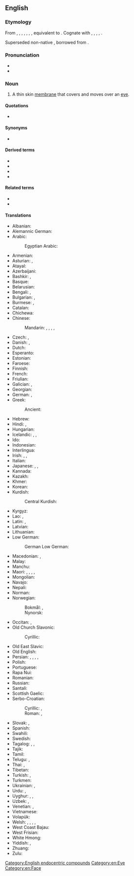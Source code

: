 ==English==
{{wikipedia}}

===Etymology===
From {{inh|en|enm|eyelidd}}, {{m|enm|eye-led}}, {{m|enm|eiȝelid}}, {{m|enm|eghe-lydd}}, {{m|enm|yȝe-lydd}}, {{m|enm|ehlid}}, {{m|enm|yhelidd}}, equivalent to {{com|en|eye|lid}}. Cognate with {{cog|stq|Oogenlid|t=eyelid}}, {{cog|fy|eachlid|t=eyelid}}, {{cog|nl|ooglid|t=eyelid}}, {{cog|nds-de|Ooglidd|t=eyelid}}, {{cog|de|Augenlid|t=eyelid}}.

Superseded non-native {{noncog|enm|palpebre|t=eyelid}}, borrowed from {{noncog|la|palpebra|t=eyelid}}.

===Pronunciation===
* {{IPA|en|/ˈaɪ.lɪd/}}
* {{audio|en|en-us-eyelid.ogg|Audio (US)}}

===Noun===
{{en-noun}}

# A thin skin [[membrane]] that covers and moves over an [[eye]].

====Quotations====
* {{RQ:Authorized Version|Job|41|18|passage=By his neeſings a light doth ſhine, and his eyes are like the '''eye-liddes''' of the morning.}}

====Synonyms====
* {{l|en|blepharon}}

====Derived terms====
* {{l|en|bat an eyelid}}
* {{l|en|eyelidded}}
* {{l|en|eyelidless}}
* {{l|en|hang by the eyelids}}

====Related terms====
* {{l|en|eyebrow}}
* {{l|en|eyelash}}

====Translations====
{{trans-top|(anatomy) a thin skin membrane that covers and moves over an eye}}
* Albanian: {{t+|sq|qepallë}}
* Alemannic German: {{t|gsw|Aaugedeggl|m}}
* Arabic: {{t|ar|جَفْن|m}}
*: Egyptian Arabic: {{t|arz|جفن|m|tr=gefn}}
* Armenian: {{t+|hy|կոպ}}
* Asturian: {{t+|ast|párpagu|m}}, {{t+|ast|párpadu|m}}
* Atayal: {{t|tay|klabi'}}
* Azerbaijani: {{t|az|göz qapağı}}
* Bashkir: {{t|ba|ҡабаҡ}}, {{t|ba|күҙ ҡабағы}}
* Basque: {{t+|eu|betazal}}
* Belarusian: {{t|be|паве́ка|f}}
* Bengali: {{t|bn|চোখের পাতা}}, {{t|bn|নেত্রপল্লব}}
* Bulgarian: {{t|bg|клепка|f}}, {{t+|bg|клепач|m}}
* Burmese: {{t+|my|မျက်ခွံ}}, {{t+|my|မျက်လွှာ}}
* Catalan: {{t+|ca|parpella|f}}
* Chichewa: {{t|ny|chikope}}
* Chinese:
*: Mandarin: {{t+|cmn|眼皮|tr=yǎnpí}}, {{t+|cmn|瞼}}, {{t+|cmn|睑|tr=jiǎn}}, {{t+|cmn|眼瞼|sc=Hani}}, {{t+|cmn|眼睑|tr=yǎnjiǎn|sc=Hani}}
* Czech: {{t|cs|oční víčko|n}}, {{t+|cs|víčko|n}}
* Danish: {{t|da|øjelåg|n}}, {{t+|da|øjenlåg|n}}
* Dutch: {{t+|nl|ooglid|n}}
* Esperanto: {{t+|eo|palpebro}}
* Estonian: {{t+|et|silmalaug}}
* Faroese: {{t|fo|eygnalok|n}}
* Finnish: {{t+|fi|silmäluomi}}
* French: {{t+|fr|paupière|f}}
* Friulian: {{t|fur|palpiere|f}}
* Galician: {{t+|gl|pálpebra|f}}, {{t+|gl|capela|f}}
* Georgian: {{t|ka|ქუთუთო}}
* German: {{t+|de|Augenlid|n}}, {{t+|de|Lid|n}}
* Greek: {{t+|el|βλέφαρο|n}}
*: Ancient: {{t|grc|βλέφαρον|n|sc=polytonic}}
* Hebrew: {{t+|he|עַפְעַף|m|tr=afaf}}
* Hindi: {{t+|hi|पपोटा|m}}, {{t+|hi|पलक|f}}
* Hungarian: {{t+|hu|szemhéj}}
* Icelandic: {{t|is|augnlok|n}}, {{t|is|brá|f}}, {{t+|is|hvarmur|m}}
* Ido: {{t+|io|palpebro}}
* Indonesian: {{t|id|[[kelopak]] [[mata]]}}
* Interlingua: {{t|ia|palpebra}}
* Irish: {{t|ga|caipín súile|m}}, {{t|ga|mogall súile|m}}, {{t|ga|duille|m}}
* Italian: {{t+|it|palpebra|f}}
* Japanese: {{t+|ja|瞼|tr=まぶた, mabuta}}, {{t|ja|眼蓋|tr=まぶた, mabuta}}, {{t|ja|目蓋|tr=まぶた, mabuta}}
* Kannada: {{t-needed|kn}}
* Kazakh: {{t|kk|қабақ}}
* Khmer: {{t|km|ត្របកភ្នែក}}
* Korean: {{t+|ko|눈꺼풀}}
* Kurdish:
*: Central Kurdish: {{t+|ckb|پەڵگ}}
* Kyrgyz: {{t+|ky|кабак}}
* Lao: {{t|lo|ຫນັງຕາ}}, {{t|lo|ຮິມຕາ}}
* Latin: {{t|la|palpebra|f}}, {{t|la|cilium|n}}
* Latvian: {{t|lv|plakstiņš|m}}
* Lithuanian: {{t|lt|akies vokas|m}}
* Low German:
*: German Low German: {{t|nds-de|Ogenlid|n}}
{{trans-mid}}
* Macedonian: {{t|mk|клепка|f}}, {{t|mk|капак|m}}
* Malay: {{t|ms|kelopak mata}}
* Manchu: {{t|mnc|ᡥᡠᠮᠰᡠᠨ}}
* Maori: {{t|mi|paeraro}} {{qualifier|lower}}, {{t|mi|paerunga}} {{qualifier|upper}}, {{t|mi|kimo}}, {{t|mi|kimokimo}}, {{t|mi|rewha}}
* Mongolian: {{t|mn|зовхи}}
* Navajo: {{t|nv|anázis}}
* Nepali: {{t|ne|परेली|sc=Deva}}
* Norman: {{t|nrf|paûpiéthe|f}}
* Norwegian:
*: Bokmål: {{t|nb|øyelokk|n}}, {{t|nb|øyenlokk|n}}
*: Nynorsk: {{t|nn|augelok|n}}
* Occitan: {{t+|oc|parpèla|f}}, {{t|oc|parpèl|m}}
* Old Church Slavonic:
*: Cyrillic: {{t|cu|вѣко|n}}
* Old East Slavic: {{t|orv|вѣко|n}}
* Old English: {{t|ang|brǣw|m}}
* Persian: {{t+|fa|پلک|tr=pelk}}, {{t|fa|پلکه|tr=poloke}}, {{t+|fa|پرک|tr=perk}}, {{t+|fa|بلگ|tr=balg}}, {{t|fa|مچه|tr=moče}}
* Polish: {{t+|pl|powieka|f}}
* Portuguese: {{t+|pt|pálpebra|f}}
* Rapa Nui: {{t|rap|papare mata}}
* Romanian: {{t+|ro|pleoapă|f}}
* Russian: {{t+|ru|ве́ко|n}}
* Santali: {{t|sat|ᱢᱮᱫ ᱠᱩᱴᱤ}}
* Scottish Gaelic: {{t|gd|rosg|m}}
* Serbo-Croatian:
*: Cyrillic: {{t|sh|капак|m|sc=Cyrl}}, {{t|sh|вјеђа|f|sc=Cyrl}}
*: Roman: {{t+|sh|kapak|m|sc=Latn}}, {{t+|sh|vjeđa|f|sc=Latn}}
* Slovak: {{t|sk|očné viečko|n}}, {{t|sk|viečko|n}}
* Spanish: {{t+|es|párpado|m}}
* Swahili: {{t+|sw|kope|c5|c6}}
* Swedish: {{t+|sv|ögonlock|n}}
* Tagalog: {{t|tl|takipmata}}, {{t|tl|takubmata}}, {{t|tl|talukapmata}}
* Tajik: {{t|tg|пилк}}
* Tamil: {{t+|ta|இரப்பை|sc=Taml}}
* Telugu: {{t+|te|కనురెప్ప}}, {{t+|te|రెప్ప}}
* Thai: {{t|th|หนังตา}}, {{t+|th|เปลือกตา}}
* Tibetan: {{t-needed|bo}}
* Turkish: {{t+|tr|göz kapağı}}, {{t+|tr|gözkapağı}}
* Turkmen: {{t|tk|gabak}}
* Ukrainian: {{t|uk|пові́ка|f}}, {{t|uk|ві́ко|n}}
* Urdu: {{t|ur|پپوٹا|tr=papoṭā|m}}, {{t|ur|پلک|tr=palk|f}}
* Uyghur: {{t|ug|قاپاق}}, {{t|ug|قات قاپاق}}, {{t|ug|قوش قاپاق}}
* Uzbek: {{t+|uz|qovoq}}, {{t|uz|koʻz qovogʻI}}
* Venetian: {{t|vec|palpiera|f}}, {{t|vec|palpera|f}}
* Vietnamese: {{t|vi|mi mắt}}
* Volapük: {{t+|vo|logalip}}
* Welsh: {{t|cy|amrant|m|f}}, {{t|cy|caead y llygad|m}}, {{t|cy|clawr llygad|m}}, {{t|cy|gran|m|f}}, {{t|cy|lledael|f}}
* West Coast Bajau: {{t|bdr|kulit moto}}
* West Frisian: {{t|fy|eachlid|n}}
* White Hmong: {{t-needed|mww}}
* Yiddish: {{t|yi|אויגנלעדל|n}}, {{t|yi|אויגנלעפּל|n}}
* Zhuang: {{t|za|buengzda}}
* Zulu: {{t-needed|zu}}
{{trans-bottom}}

[[Category:English endocentric compounds]]
[[Category:en:Eye]]
[[Category:en:Face]]
